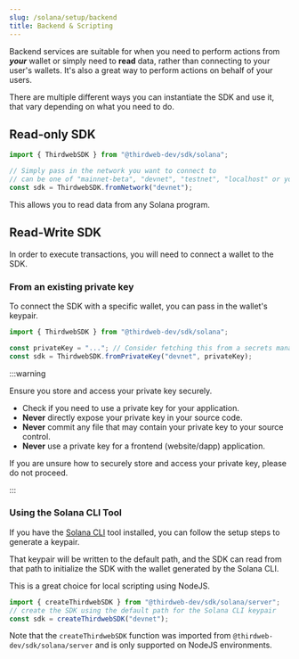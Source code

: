 ```yaml
---
slug: /solana/setup/backend
title: Backend & Scripting
---
```



Backend services are suitable for when you need to perform actions from _**your**_ wallet or simply need to **read** data,
rather than connecting to your user's wallets. It's also a great way to perform actions on behalf of your users.

There are multiple different ways you can instantiate the SDK and use it, that vary depending on what you need to do.

## Read-only SDK

```javascript
import { ThirdwebSDK } from "@thirdweb-dev/sdk/solana";

// Simply pass in the network you want to connect to
// can be one of "mainnet-beta", "devnet", "testnet", "localhost" or your own RPC url
const sdk = ThirdwebSDK.fromNetwork("devnet");
```

This allows you to read data from any Solana program.

<QuickstartCard
  name="Continue to the Interact with Programs section"
  link="/solana/programs"
  image="/assets/icons/education.png"
/>

## Read-Write SDK

In order to execute transactions, you will need to connect a wallet to the SDK.

### From an existing private key

To connect the SDK with a specific wallet, you can pass in the wallet's keypair.

```javascript
import { ThirdwebSDK } from "@thirdweb-dev/sdk/solana";

const privateKey = "..."; // Consider fetching this from a secrets manager
const sdk = ThirdwebSDK.fromPrivateKey("devnet", privateKey);
```

:::warning

Ensure you store and access your private key securely.

- Check if you need to use a private key for your application.
- **Never** directly expose your private key in your source code.
- **Never** commit any file that may contain your private key to your source control.
- **Never** use a private key for a frontend (website/dapp) application.

If you are unsure how to securely store and access your private key, please do not proceed.

:::

<QuickstartCard
  name="Continue to the Interact with Programs section"
  link="/solana/programs"
  image="/assets/icons/education.png"
/>

### Using the Solana CLI Tool

If you have the [Solana CLI](https://docs.solana.com/cli/install-solana-cli-tools) tool installed, you can follow the setup steps to generate a keypair.

That keypair will be written to the default path, and the SDK can read from that path to initialize the SDK with the wallet generated by the Solana CLI.

This is a great choice for local scripting using NodeJS.

```javascript
import { createThirdwebSDK } from "@thirdweb-dev/sdk/solana/server";
// create the SDK using the default path for the Solana CLI keypair
const sdk = createThirdwebSDK("devnet");
```

Note that the `createThirdwebSDK` function was imported from `@thirdweb-dev/sdk/solana/server` and is only supported on NodeJS environments.

<QuickstartCard
  name="Continue to the Interact with Programs section"
  link="/solana/programs"
  image="/assets/icons/education.png"
/>

